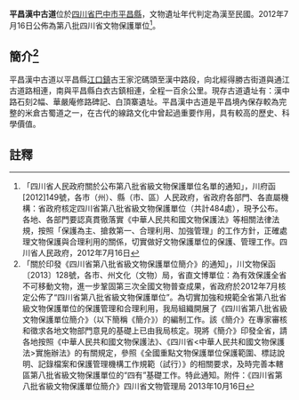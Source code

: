 {{msg:四川省文物保護單位
|名稱 = 平昌漢中古道
|編號 = 25
|圖片 = 
|級別 = S8
|分類 = 
|時代 = [[汉朝|漢代]]至[[中華民國|民國]]
|地点 = [[四川省|四川省]][[巴中市|巴中市]][[平昌縣|平昌縣]]
|坐標 =
|登錄 = 2012年7月16日
}}
'''平昌漢中古道'''位於[[四川省|四川省]][[巴中市|巴中市]][[平昌縣|平昌縣]]，文物遺址年代判定為漢至民國。2012年7月16日公佈為第八批四川省文物保護單位<ref>「四川省人民政府關於公布第八批省級文物保護單位名單的通知」，川府函[2012]149號，各市（州）、縣（市、區）人民政府，省政府各部門、各直屬機構：省政府核定四川省第八批省級文物保護單位（共計484處），現予公布。各地、各部門要認真貫徹落實《中華人民共和國文物保護法》等相關法律法規，按照「保護為主、搶救第一、合理利用、加強管理」的工作方針，正確處理文物保護與合理利用的關係，切實做好文物保護單位的保護、管理工作。四川省人民政府，2012年7月16日</ref>。
== 簡介<ref>「關於印發《四川省第八批省級文物保護單位簡介》的通知」，川文物保函〔2013〕128號，各市、州文化（文物）局，省直文博單位：為有效保護全省不可移動文物，進一步鞏固第三次全國文物普查成果，省政府於2012年7月核定公佈了“四川省第八批省級文物保護單位”。為切實加強和規範全省第八批省級文物保護單位的保護管理和合理利用，我局組織開展了《四川省第八批省級文物保護單位簡介》（以下簡稱《簡介》）的編制工作。該《簡介》在專家審核和徵求各地文物部門意見的基礎上已由我局核定。現將《簡介》印發全省，請各地按照《中華人民共和國文物保護法》、《四川省<中華人民共和國文物保護法>實施辦法》的有關規定，參照《全國重點文物保護單位保護範圍、標誌說明、記錄檔案和保護管理機構工作規範（試行）》的相關要求，及時完善本轄區第八批省級文物保護單位的“四有”基礎工作。特此通知。附件：《四川省第八批省級文物保護單位簡介》四川省文物管理局  2013年10月16日</ref> ==
平昌漢中古道以平昌縣[[江口镇_(平昌县)|江口鎮]]古王家沱碼頭至漢中路段，向北經得勝古街道與通江古道路相連，南與平昌縣白衣古鎮相連，全程一百余公里。現存古道遺址有：漢中路石刻2幅、華嚴庵修路碑記、白頂寨遺址。平昌漢中古道是平昌境內保存較為完整的米倉古蜀道之一，在古代的線路文化中曾起過重要作用，具有較高的歷史、科學價值。
==註釋==
{{reflist}}
{{文物保護單位小作品}}